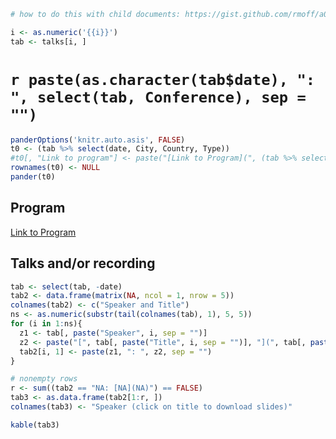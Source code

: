 ```r
# how to do this with child documents: https://gist.github.com/rmoff/a043676a2f084b81a434

i <- as.numeric('{{i}}')
tab <- talks[i, ]
```

# `r paste(as.character(tab$date), ": ", select(tab, Conference), sep = "")` {.tabset .tabset-fade .tabset-pills -} 

```r
panderOptions('knitr.auto.asis', FALSE)
t0 <- (tab %>% select(date, City, Country, Type))
#t0[, "Link to program"] <- paste("[Link to Program](", (tab %>% select(Web)), ")", sep = "")
rownames(t0) <- NULL
pander(t0)
```

## Program {-}

[Link to Program](`r (tab %>% select(Web))`)

## Talks and/or recording {-}

```r
tab <- select(tab, -date)
tab2 <- data.frame(matrix(NA, ncol = 1, nrow = 5))
colnames(tab2) <- c("Speaker and Title")
ns <- as.numeric(substr(tail(colnames(tab), 1), 5, 5))
for (i in 1:ns){
  z1 <- tab[, paste("Speaker", i, sep = "")]
  z2 <- paste("[", tab[, paste("Title", i, sep = "")], "](", tab[, paste("Talk", i, sep = "")], ")", sep = "")
  tab2[i, 1] <- paste(z1, ": ", z2, sep = "")
}

# nonempty rows
r <- sum((tab2 == "NA: [NA](NA)") == FALSE)
tab3 <- as.data.frame(tab2[1:r, ])
colnames(tab3) <- "Speaker (click on title to download slides)"
```

```r
kable(tab3)
```
